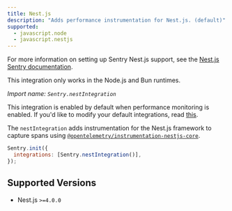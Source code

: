 ```yaml
---
title: Nest.js
description: "Adds performance instrumentation for Nest.js. (default)"
supported:
  - javascript.node
  - javascript.nestjs
---
```


For more information on setting up Sentry Nest.js support, see the [Nest.js Sentry documentation](/platforms/javascript/guides/nestjs/).

<Alert>

This integration only works in the Node.js and Bun runtimes.

</Alert>

_Import name: `Sentry.nestIntegration`_

This integration is enabled by default when performance monitoring is enabled. If you'd like to modify your default integrations, read [this](./../#modifying-default-integrations).

The `nestIntegration` adds instrumentation for the Nest.js framework to capture spans using [`@opentelemetry/instrumentation-nestjs-core`](https://www.npmjs.com/package/@opentelemetry/instrumentation-nestjs-core).

```JavaScript
Sentry.init({
  integrations: [Sentry.nestIntegration()],
});
```

## Supported Versions

- Nest.js `>=4.0.0`
